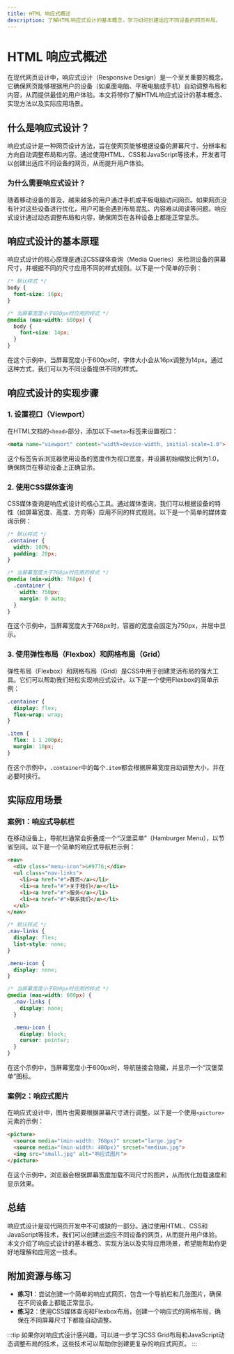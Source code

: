 ```yaml
---
title: HTML 响应式概述
description: 了解HTML响应式设计的基本概念，学习如何创建适应不同设备的网页布局。
---
```


# HTML 响应式概述

在现代网页设计中，响应式设计（Responsive Design）是一个至关重要的概念。它确保网页能够根据用户的设备（如桌面电脑、平板电脑或手机）自动调整布局和内容，从而提供最佳的用户体验。本文将带你了解HTML响应式设计的基本概念、实现方法以及实际应用场景。

## 什么是响应式设计？

响应式设计是一种网页设计方法，旨在使网页能够根据设备的屏幕尺寸、分辨率和方向自动调整布局和内容。通过使用HTML、CSS和JavaScript等技术，开发者可以创建出适应不同设备的网页，从而提升用户体验。

### 为什么需要响应式设计？

随着移动设备的普及，越来越多的用户通过手机或平板电脑访问网页。如果网页没有针对这些设备进行优化，用户可能会遇到布局混乱、内容难以阅读等问题。响应式设计通过动态调整布局和内容，确保网页在各种设备上都能正常显示。

## 响应式设计的基本原理

响应式设计的核心原理是通过CSS媒体查询（Media Queries）来检测设备的屏幕尺寸，并根据不同的尺寸应用不同的样式规则。以下是一个简单的示例：

```css
/* 默认样式 */
body {
  font-size: 16px;
}

/* 当屏幕宽度小于600px时应用的样式 */
@media (max-width: 600px) {
  body {
    font-size: 14px;
  }
}
```

在这个示例中，当屏幕宽度小于600px时，字体大小会从16px调整为14px。通过这种方式，我们可以为不同设备提供不同的样式。

## 响应式设计的实现步骤

### 1. 设置视口（Viewport）

在HTML文档的`<head>`部分，添加以下`<meta>`标签来设置视口：

```html
<meta name="viewport" content="width=device-width, initial-scale=1.0">
```

这个标签告诉浏览器使用设备的宽度作为视口宽度，并设置初始缩放比例为1.0，确保网页在移动设备上正确显示。

### 2. 使用CSS媒体查询

CSS媒体查询是响应式设计的核心工具。通过媒体查询，我们可以根据设备的特性（如屏幕宽度、高度、方向等）应用不同的样式规则。以下是一个简单的媒体查询示例：

```css
/* 默认样式 */
.container {
  width: 100%;
  padding: 20px;
}

/* 当屏幕宽度大于768px时应用的样式 */
@media (min-width: 768px) {
  .container {
    width: 750px;
    margin: 0 auto;
  }
}
```

在这个示例中，当屏幕宽度大于768px时，容器的宽度会固定为750px，并居中显示。

### 3. 使用弹性布局（Flexbox）和网格布局（Grid）

弹性布局（Flexbox）和网格布局（Grid）是CSS中用于创建灵活布局的强大工具。它们可以帮助我们轻松实现响应式设计。以下是一个使用Flexbox的简单示例：

```css
.container {
  display: flex;
  flex-wrap: wrap;
}

.item {
  flex: 1 1 200px;
  margin: 10px;
}
```

在这个示例中，`.container`中的每个`.item`都会根据屏幕宽度自动调整大小，并在必要时换行。

## 实际应用场景

### 案例1：响应式导航栏

在移动设备上，导航栏通常会折叠成一个“汉堡菜单”（Hamburger Menu），以节省空间。以下是一个简单的响应式导航栏示例：

```html
<nav>
  <div class="menu-icon">&#9776;</div>
  <ul class="nav-links">
    <li><a href="#">首页</a></li>
    <li><a href="#">关于我们</a></li>
    <li><a href="#">服务</a></li>
    <li><a href="#">联系我们</a></li>
  </ul>
</nav>
```

```css
/* 默认样式 */
.nav-links {
  display: flex;
  list-style: none;
}

.menu-icon {
  display: none;
}

/* 当屏幕宽度小于600px时应用的样式 */
@media (max-width: 600px) {
  .nav-links {
    display: none;
  }

  .menu-icon {
    display: block;
    cursor: pointer;
  }
}
```

在这个示例中，当屏幕宽度小于600px时，导航链接会隐藏，并显示一个“汉堡菜单”图标。

### 案例2：响应式图片

在响应式设计中，图片也需要根据屏幕尺寸进行调整。以下是一个使用`<picture>`元素的示例：

```html
<picture>
  <source media="(min-width: 768px)" srcset="large.jpg">
  <source media="(min-width: 480px)" srcset="medium.jpg">
  <img src="small.jpg" alt="响应式图片">
</picture>
```

在这个示例中，浏览器会根据屏幕宽度加载不同尺寸的图片，从而优化加载速度和显示效果。

## 总结

响应式设计是现代网页开发中不可或缺的一部分。通过使用HTML、CSS和JavaScript等技术，我们可以创建出适应不同设备的网页，从而提升用户体验。本文介绍了响应式设计的基本概念、实现方法以及实际应用场景，希望能帮助你更好地理解和应用这一技术。

## 附加资源与练习

- **练习1**：尝试创建一个简单的响应式网页，包含一个导航栏和几张图片，确保在不同设备上都能正常显示。
- **练习2**：使用CSS媒体查询和Flexbox布局，创建一个响应式的网格布局，确保在不同屏幕尺寸下都能自动调整。

:::tip
如果你对响应式设计感兴趣，可以进一步学习CSS Grid布局和JavaScript动态调整布局的技术，这些技术可以帮助你创建更复杂的响应式网页。
:::